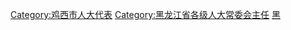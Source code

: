 [[Category:鸡西市人大代表|Category:鸡西市人大代表]]
[[Category:黑龙江省各级人大常委会主任|Category:黑龙江省各级人大常委会主任]]
[[Category:设区的市人大常委会主任|黑]]